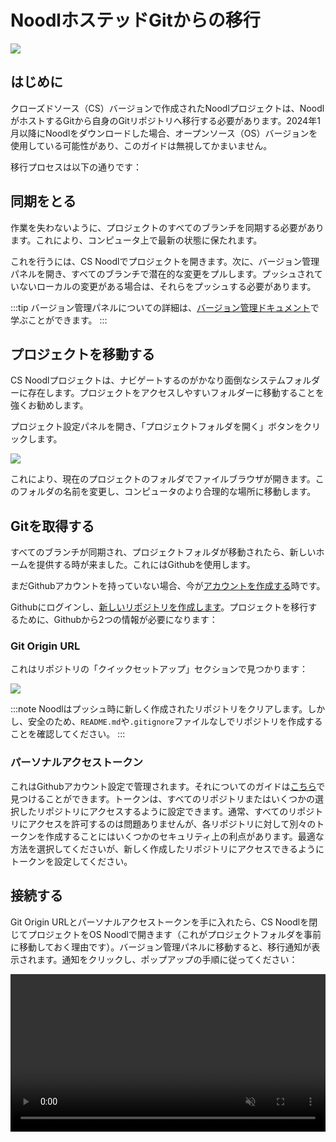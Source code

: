 
# NoodlホステッドGitからの移行

<div className="ndl-image-with-background">

![](/docs/guides/collaboration/version-control/migration-needed.png)

</div>

## はじめに

クローズドソース（CS）バージョンで作成されたNoodlプロジェクトは、NoodlがホストするGitから自身のGitリポジトリへ移行する必要があります。2024年1月以降にNoodlをダウンロードした場合、オープンソース（OS）バージョンを使用している可能性があり、このガイドは無視してかまいません。

移行プロセスは以下の通りです：

## 同期をとる

作業を失わないように、プロジェクトのすべてのブランチを同期する必要があります。これにより、コンピュータ上で最新の状態に保たれます。

これを行うには、CS Noodlでプロジェクトを開きます。次に、バージョン管理パネルを開き、すべてのブランチで潜在的な変更をプルします。プッシュされていないローカルの変更がある場合は、それらをプッシュする必要があります。

:::tip
バージョン管理パネルについての詳細は、[バージョン管理ドキュメント](/docs/guides/collaboration/version-control)で学ぶことができます。
:::

## プロジェクトを移動する

CS Noodlプロジェクトは、ナビゲートするのがかなり面倒なシステムフォルダーに存在します。プロジェクトをアクセスしやすいフォルダーに移動することを強くお勧めします。

プロジェクト設定パネルを開き、「プロジェクトフォルダを開く」ボタンをクリックします。

<div className="ndl-image-with-background">

![](/docs/guides/collaboration/version-control/open-project-folder.png)

</div>

これにより、現在のプロジェクトのフォルダでファイルブラウザが開きます。このフォルダの名前を変更し、コンピュータのより合理的な場所に移動します。

## Gitを取得する

すべてのブランチが同期され、プロジェクトフォルダが移動されたら、新しいホームを提供する時が来ました。これにはGithubを使用します。

まだGithubアカウントを持っていない場合、今が[アカウントを作成する](https://github.com/signup)時です。

Githubにログインし、[新しいリポジトリを作成します](https://github.com/new)。プロジェクトを移行するために、Githubから2つの情報が必要になります：

### Git Origin URL

これはリポジトリの「クイックセットアップ」セクションで見つかります：

<div className="ndl-image-with-background l">

![](/docs/guides/collaboration/version-control/git-origin.png)

</div>

:::note
Noodlはプッシュ時に新しく作成されたリポジトリをクリアします。しかし、安全のため、`README.md`や`.gitignore`ファイルなしでリポジトリを作成することを確認してください。
:::

### パーソナルアクセストークン

これはGithubアカウント設定で管理されます。それについてのガイドは[こちら](https://docs.github.com/en/authentication/keeping-your-account-and-data-secure/managing-your-personal-access-tokens#creating-a-fine-grained-personal-access-token)で見つけることができます。トークンは、すべてのリポジトリまたはいくつかの選択したリポジトリにアクセスするように設定できます。通常、すべてのリポジトリにアクセスを許可するのは問題ありませんが、各リポジトリに対して別々のトークンを作成することにはいくつかのセキュリティ上の利点があります。最適な方法を選択してくださいが、新しく作成したリポジトリにアクセスできるようにトークンを設定してください。

## 接続する

Git Origin URLとパーソナルアクセストークンを手に入れたら、CS Noodlを閉じてプロジェクトをOS Noodlで開きます（これがプロジェクトフォルダを事前に移動しておく理由です）。バージョン管理パネルに移動すると、移行通知が表示されます。通知をクリックし、ポップアップの手順に従ってください：

<div className="ndl-video">
    <video width="100%" autoPlay muted loop src={useBaseUrl("/docs/guides/collaboration/version-control/migration-wizard.mp4")}/>
</div>
